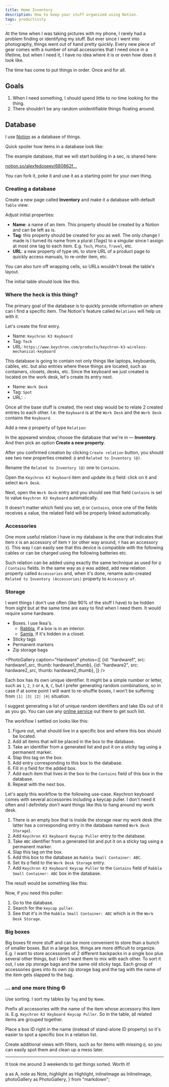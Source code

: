 ```yaml
---
title: Home Inventory
description: How to keep your stuff organized using Notion.
tags: productivity
---
```


At the time when I was taking pictures with my phone, I rarely had a problem finding or identifying my stuff. But ever since I went into photography, things went out of hand pretty quickly. Every new piece of gear comes with a number of small accessories that I need once in a lifetime, but when I need it, I have no idea where it is or even how does it look like.

<InlineImage
  src={intro}
  placement="fill"
/>

The time has come to put things in order. Once and for all.

## Goals
1. When I need something, I should spend little to no time looking for the thing.
1. There shouldn’t be any random unidentifiable things floating around.

## Database
I use [Notion](https://www.notion.so) as a database of things.

Quick spoiler how items in a database look like:

<InlineImage
  src={spoiler}
  placement="fill"
  caption="2 items from the database"
/>

The example database, that we will start building in a sec, is shared here:

<Highlight>
  <A href="https://www.notion.so/alexfedoseev/680862f4a6b546ac811c378578eb43a6?v=64462a83f6774906a660b686d654c8eb">notion.so/alexfedoseev/680862f...</A>
</Highlight>

You can fork it, poke it and use it as a starting point for your own thing.

### Creating a database
Create a new page called **Inventory** and make it a database with default `Table` view:

<InlineImage
  src={createTable}
  placement="bleed"
/>

Adjust initial properties:

<InlineImage
  src={adjustProperties}
  placement="center"
/>

- **Name**: a name of an item. This property should be created by a Notion and can be left as is.
- **Tag**: this property should be created for you as well. The only change I made is I turned its name from a plural (_Tags_) to a singular since I assign at most one tag to each item. E.g. `Tech`, `Photo`, `Travel`, etc.
- **URL**: a new property of type `URL` to store URL of a product page to quickly access manuals, to re-order item, etc.

You can also turn off wrapping cells, so URLs wouldn't break the table's layout.

<InlineImage
  src={wrapCells}
  placement="center"
  caption="A menu under the `...` button"
/>

The initial table should look like this.

<InlineImage
  src={initialTable}
  placement="bleed"
/>

### Where the heck is this thing?
The primary goal of the database is to quickly provide information on where can I find a specific item. The Notion's feature called `Relations` will help us with it.

Let's create the first entry.

- Name: `Keychron K3 Keyboard`
- Tag: `Tech`
- URL: `https://www.keychron.com/products/keychron-k3-wireless-mechanical-keyboard`

<InlineImage
  src={firstEntry}
  placement="bleed"
/>

This database is going to contain not only things like laptops, keyboards, cables, etc. but also entries where these things are located, such as containers, closets, desks, etc. Since the keyboard we just created is located on the work desk, let's create its entry next.

- Name: `Work Desk`
- Tag: `Spot`
- URL: `-`

<InlineImage
  src={secondEntry}
  placement="bleed"
/>

Once all the base stuff is created, the next step would be to relate 2 created entries to each other. I.e. the `Keyboard` is at the `Work Desk` and the `Work Desk` contains the `Keyboard`.

Add a new `@` property of type `Relation`:

<InlineImage
  src={createAtRelation}
  placement="center"
/>

In the appeared window, choose the database that we're in — **Inventory**. And then pick an option **Create a new property**.

<InlineImage
  src={configureAtRelation}
  placement="center"
/>

After you confirmed creation by clicking `Create relation` button, you should see two new properties created: `@` and `Related to Inventory (@)`.

<InlineImage
  src={createdAtRelation}
  placement="center"
/>

Rename the `Related to Inventory (@)` one to `Contains`.

<InlineImage
  src={containsProperty}
  placement="center"
/>

Open the `Keychron K3 Keyboard` item and update its `@` field: click on it and select `Work Desk`.

<InlineImage
  src={setAtValue}
  placement="bleed"
/>

Next, open the `Work Desk` entry and you should see that field `Contains` is set to value `Keychron K3 Keyboard` automatically.

<InlineImage
  src={containsValueSet}
  placement="bleed"
/>

It doesn't matter which field you set, `@` or `Contains`, once one of the fields receives a value, the related field will be properly linked automatically.

### Accessories
One more useful relation I have in my database is the one that indicates that item `X` is an accessory of item `Y` (or other way around, `Y` has an accessory `X`). This way I can easily see that this device is compatible with the following cables or can be charged using the following batteries etc.

Such relation can be added using exactly the same technique as used for `@` / `Contains` fields. In the same way as `@` was added, add new relation property called `Accessories` and, when it's done, rename auto-created `Related to Inventory (Accessories)` property to `Accessory of`.

### Storage
I want things I don't use often (like 90% of the stuff I have) to be hidden from sight but at the same time are easy to find when I need them. It would require some hardware.

- Boxes. I use Ikea's.
  - [Rabbla](https://www.ikea.com/us/en/p/rabbla-box-with-compartments-90348124/), if a box is in an interior.
  - [Samla](https://www.ikea.com/us/en/p/samla-box-clear-30102974/), if it's hidden in a closet.
- Sticky tags
- Permanent markers
- Zip storage bags

<PhotoGallery
  caption="Hardware"
  photos={[
    {id: "hardware1", src: hardware1_src, thumb: hardware1_thumb},
    {id: "hardware2", src: hardware2_src, thumb: hardware2_thumb},
  ]}
/>

Each box has its own unique identifier. It might be a simple number or letter, such as `1`, `2`, `3` or `A`, `B`, `C`, but I prefer generating random combinations, so in case if at some point I will want to re-shuffle boxes, I won't be suffering from `|1| |3| |2| |4|` situation.

<Note>
  I suggest generating a list of unique random identifiers and take IDs out of it as you go. You can use any <A href="https://www.google.com/search?q=random+string+generator+online">online service</A> out there to get such list.
</Note>

The workflow I settled on looks like this:

1. Figure out, what should live in a specific box and where this box should be located.
1. Add all items that will be placed in the box to the database.
1. Take an identifier from a generated list and put it on a sticky tag using a permanent marker.
1. Slap this tag on the box.
1. Add entry corresponding to this box to the database.
1. Fill in `@` field for the added box.
1. Add each item that lives in the box to the `Contains` field of this box in the database.
1. Repeat with the next box.

Let's apply this workflow to the following use-case. Keychron keyboard comes with several accessories including a keycap puller. I don't need it often and I definitely don't want things like this to hang around my work desk.

1. There is an empty box that is inside the storage near my work desk (the latter has a corresponding entry in the database named `Work Desk Storage`).
1. Add `Keychron K3 Keyboard Keycap Puller` entry to the database.
1. Take `ABC` identifier from a generated list and put it on a sticky tag using a permanent marker.
1. Slap this tag on the box.
1. Add this box to the database as `Rabbla Small Container: ABC`.
1. Set its `@` field to the `Work Desk Storage` entry.
1. Add `Keychron K3 Keyboard Keycap Puller` to the `Contains` field of `Rabbla Small Container: ABC` box in the database.

The result would be something like this:

<InlineImage
  src={tableWithStorage}
  placement="bleed"
/>

Now, if you need this puller:

1. Go to the database.
1. Search for the `keycap puller`.
1. See that it's in the `Rabbla Small Container: ABC` which is in the `Work Desk Storage`.

<InlineImage
  src={boxWithKeycapPuller}
  placement="center"
  caption="Here it is!"
/>

### Big boxes
Big boxes fit more stuff and can be more convenient to store than a bunch of smaller boxes. But in a large box, things are more difficult to organize. E.g. I want to store accessories of 2 different backpacks in a single box plus several other things, but I don't want them to mix with each other. To sort it out, I use zip storage bags and the same old sticky tags. Each group of accessories goes into its own zip storage bag and the tag with the name of the item gets slapped to the bag.

<InlineImage
  src={zipStorageBagWithTag}
  placement="center"
/>

### ... and one more thing ©
Use sorting. I sort my tables by `Tag` and by `Name`.

<InlineImage
  src={sorting}
  placement="center"
/>

Prefix all accessories with the name of the item whose accessory this item is. E.g. `Keychron K3 Keyboard Keycap Puller`. So in the table, all related items are grouped together.

<InlineImage
  src={itemWithAccessories}
  placement="center"
/>

Place a box ID right in the name (instead of stand-alone ID property) so it's easier to spot a specific box in a relation list.

<InlineImage
  src={boxIdInName}
  placement="fill"
/>

Create additional views with filters, such as for items with missing `@`, so you can easily spot them and clean up a mess later.

<InlineImage
  src={additionalViews}
  placement="bleed"
/>

---

It took me around 3 weekends to get things sorted. Worth it!


<!-- ----------------------------------------------------------------------- -->

  a as A,
  note as Note,
  highlight as Highlight,
  inlineImage as InlineImage,
  photoGallery as PhotoGallery,
} from "markdown";

